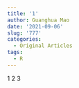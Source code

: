 ```yaml
---
title: '1'
author: Guanghua Mao
date: '2021-09-06'
slug: '777'
categories:
  - Original Articles
tags:
  - R
---
```


1
2
3